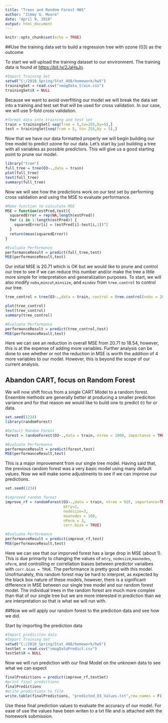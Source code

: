 ```yaml
---
title: "Trees and Random Forest HW5"
author: "Jimmy G. Moore"
date: "April 9, 2018"
output: html_document
---
```


```r
knitr::opts_chunk$set(echo = TRUE)
```

##Use the training data set to build a regression tree with ozone (03) as the outcome

To start we will upload the training dataset to our environment. The training data is found at <https://bit.ly/2JaHsJn>.

```r
#Import Training Set
setwd("C:/2018_Spring/Stat_488/homework/hw5")
trainingSet = read.csv("smogData_train.csv")
trainingSet$X = NULL
```

Because we want to avoid overfitting our model we will break the data set into a training and test set that will be used for cross validation. In our case, we will use 5-fold cross validation.

```r
#format data into training and test set
train = trainingSet[-seq(from = 5,to=255,by=5),]
test = trainingSet[seq(from = 5, to= 255,by = 5),]
```

Now that we have our data formatted properly we will begin building our tree model to predict ozone for our data. Let's start by just building a tree with all variables as possible predictors. This will give us a good starting point to prune our model.

```r
library("tree")
full_tree = tree(O3~.,data = train)
plot(full_tree)
text(full_tree)
summary(full_tree)
```

Now we will see how the predictions work on our test set by performing cross validation and using the MSE to evaluate performance.
```r
#Make function to calculate MSE
MSE = function(estPred,test){
  squaredError = rep(NA,length(estPred))
  for (i in 1:length(estPred)) {
    squaredError[i] = (estPred[i]-test[i,1])^2
  }
  return(mean(squaredError))
}

#Evaluate Performance
performanceResult = predict(full_tree,test)
MSE(performanceResult,test)
```

Our initial MSE is 20.71 which is OK but we would like to prune and control our tree to see if we can reduce this number and/or make the tree a little more simple for interpretation and generalization purposes. To start, we will also modify `nobs`,`mincut`,`minsize `, and `mindev` from `tree.control` to control our tree.

```r
tree_control = tree(O3~.,data = train, control = tree.control(nobs = 204,mincut = 2,minsize = 12,mindev = 0.001))

plot(tree_control)
text(tree_control)
summary(tree_control)

#Evaluate Performance
performanceResult = predict(tree_control,test)
MSE(performanceResult,test)
```
Here we can see an reduction in overall MSE from 20.71 to 18.54, however, this is at the expense of adding more variables. Further analysis can be done to see whether or not the reduction in MSE is worth the addition of 4 more variables to our model. However, this is beyond the scope of our current analysis.

## Abandon CART, focus on Random Forest
We will now shift focus from a single CART Model to a random forest. Ensemble methods are generally better at producing a smaller prediciton variance and for that reason we would like to build one to predict `O3` for or data.

```r
set.seed(1234)
library(randomForest)

#Default Random Forest
forest = randomForest(O3~.,data = train, ntree = 1000, importance = TRUE)

#Evaluate Performance
performanceResult = predict(forest,test)
MSE(performanceResult,test)
```

This is a major improvement from our single tree model. Having said that, the previous random forest was a very basic model using many default values. Now we will make some adjustments to see if we can improve our predictions.

```r
set.seed(1234)

#improved random forest
improve_rf = randomForest(O3~.,data = train, ntree = 925, importance=TRUE,
                          mtry=2,
                          nodesize=3,
                          maxnodes = 100,
                          nPerm = 3,
                          corr.bias = TRUE)

#Evaluate Performance
performanceResult = predict(improve_rf,test)
MSE(performanceResult,test)
```

Here we can see that our imporved forest has a large drop in MSE (about 1). This is due primarily to changing the values of `mtry`, `nodesize`,`maxnodes`, `nPerm`, and controlling or correllation biases between predictor varialbes with `corr.bias = TRUE`. The performance is pretty good with this model. Unofrtunately, this random forest may be hard to interpret, as expected by the black box nature of these models, however, there is a significant difference in MSE between our single tree model and our random forest model. The individual trees in the random forest are much more complex than that of our single tree but we are more interested in prediction than we are interpretation so that is what we will run with. 

##Now we will apply our random forest to the prediction data and see how we did.

Start by importing the prediction data
```r
#Import prediciton data
#Import Training Set
setwd("C:/2018_Spring/Stat_488/homework/hw5")
testSet = read.csv("smogDataPredict.csv")
testSet$X = NULL
```

Now we will run prediction with our final Model on the unknown data to see what we can expect
```r
finalPredictions = predict(improve_rf,testSet)
#print final predictions
finalPredictions
#write predictions to file
write.table(finalPredictions, "predicted_O3_Values.txt",row.names = F)
```

Use these final prediction values to evaluate the accuracy of our model. For ease of use the values have been writen to a txt file and is attached with the homework submission.